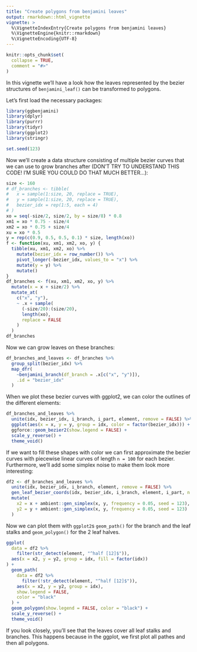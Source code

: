 ```yaml
---
title: "Create polygons from benjamini leaves"
output: rmarkdown::html_vignette
vignette: >
  %\VignetteIndexEntry{Create polygons from benjamini leaves}
  %\VignetteEngine{knitr::rmarkdown}
  %\VignetteEncoding{UTF-8}
---
```


```r
knitr::opts_chunk$set(
  collapse = TRUE,
  comment = "#>"
)
```

In this vignette we'll have a look how the leaves represented by the bezier 
structures of `benjamini_leaf()` can be transformed to polygons.

Let's first load the necessary packages:


```r
library(ggbenjamini)
library(dplyr)
library(purrr)
library(tidyr)
library(ggplot2)
library(stringr)

set.seed(123)
```

Now we'll create a data structure consisting of multiple bezier curves that we can use to grow branches after (DON'T TRY TO UNDERSTAND THIS CODE! I'M SURE YOU COULD DO THAT MUCH BETTER...):

```r
size <- 160
# df_branches <- tibble(
#   x = sample(1:size, 20, replace = TRUE), 
#   y = sample(1:size, 20, replace = TRUE), 
#   bezier_idx = rep(1:5, each = 4)
# )
xo = seq(-size/2, size/2, by = size/8) * 0.8
xm1 = xo * 0.75 - size/4
xm2 = xo * 0.75 + size/4
xu = xo * 0.5
y = rep(c(0.9, 0.5, 0.5, 0.1) * size, length(xo))
f <- function(xu, xm1, xm2, xo, y) {
  tibble(xu, xm1, xm2, xo) %>% 
    mutate(bezier_idx = row_number()) %>% 
    pivot_longer(-bezier_idx, values_to = "x") %>% 
    mutate(y = y) %>% 
    mutate()
}
df_branches <- f(xu, xm1, xm2, xo, y) %>% 
  mutate(x = x + size/2) %>% 
  mutate_at(
    c("x", "y"), 
    ~ .x + sample(
      (-size/20):(size/20), 
      length(xo), 
      replace = FALSE
    )
  )
df_branches
```

Now we can grow leaves on these branches:

```r
df_branches_and_leaves <- df_branches %>% 
  group_split(bezier_idx) %>% 
  map_dfr(
    ~benjamini_branch(df_branch = .x[c("x", "y")]),
    .id = "bezier_idx"
  )
```

When we plot these bezier curves with ggplot2, we can color the outlines of the
different elements:

```r
df_branches_and_leaves %>%
  unite(idx, bezier_idx, i_branch, i_part, element, remove = FALSE) %>% 
  ggplot(aes(x = x, y = y, group = idx, color = factor(bezier_idx))) + 
  ggforce::geom_bezier2(show.legend = FALSE) +
  scale_y_reverse() +
  theme_void()
```

If we want to fill these shapes with color we can first approximate the bezier curves with piecewise linear curves of length `n = 100` for each bezier. Furthermore, we'll add some simplex noise to make them look more interesting:
```r
df2 <- df_branches_and_leaves %>%
  unite(idx, bezier_idx, i_branch, element, remove = FALSE) %>%
  gen_leaf_bezier_coords(idx, bezier_idx, i_branch, element, i_part, n = 100) %>% 
  mutate(
    x2 = x + ambient::gen_simplex(x, y, frequency = 0.05, seed = 123),
    y2 = y + ambient::gen_simplex(x, y, frequency = 0.05, seed = 123)
  )
```

Now we can plot them with `ggplot2`s `geom_path()` for the branch and the leaf stalks and `geom_polygon()` for the 2 leaf halves.


```r
ggplot(
  data = df2 %>% 
    filter(str_detect(element, "^half [12]$")),
  aes(x = x2, y = y2, group = idx, fill = factor(idx))
) + 
  geom_path(
    data = df2 %>% 
      filter(!str_detect(element, "^half [12]$")), 
    aes(x = x2, y = y2, group = idx), 
    show.legend = FALSE, 
    color = "black"
  ) +
  geom_polygon(show.legend = FALSE, color = "black") +
  scale_y_reverse() +
  theme_void() 
```

If you look closely, you'll see that the leaves cover all leaf stalks and branches. This happens because in the ggplot, we first plot all pathes and then all polygons.
